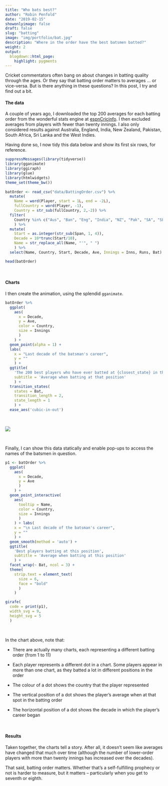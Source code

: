 ```yaml
---
title: "Who bats best?"
author: "Robin Penfold"
date: "2019-02-15"
showonlyimage: false
draft: false
slug: "batting"
image: "img/portfolio/bat.jpg"
description: "Where in the order have the best batsmen batted?"
weight: 2
output:
  blogdown::html_page:
    highlight: pygments
---
```


Cricket commentators often bang on about changes in batting quality through the ages. Or they say that batting order matters to averages ... or vice-versa. But is there anything in these questions? In this post, I try and find out a bit.

#### The data

A couple of years ago, I downloaded the top 200 averages for each batting order from the wonderful stats engine at [espnCricinfo](http://stats.espncricinfo.com/ci/engine/stats/index.html). I then excluded averages from players with fewer than twenty innings. I also only considered results against Australia, England, India, New Zealand, Pakistan, South Africa, Sri Lanka and the West Indies. 

Having done so, I now tidy this data below and show its first six rows, for reference.

```r
suppressMessages(library(tidyverse))
library(gganimate)
library(ggiraph)
library(glue)
library(htmlwidgets)
theme_set(theme_bw())
  
batOrder <- read_csv("data/BattingOrder.csv") %>% 
  mutate(
    Name = word(Player, start = 1L, end = -2L),
    fullCountry = word(Player, -1),
    Country = str_sub(fullCountry, 2,-2)) %>% 
  filter(
    Country %in% c("Aus", "Ban", "Eng", "India", "NZ", "Pak", "SA", "SL", "WI")
    ) %>% 
  mutate(
    Start = as.integer(str_sub(Span, 1, 4)),
    Decade = 10*trunc(Start/10),
    Name = str_replace_all(Name, "'", " ") 
    ) %>% 
  select(Name, Country, Start, Decade, Ave, Innings = Inns, Runs, Bat)

head(batOrder)
```

</br>

#### Charts

I then create the animation, using the splendid `gganimate`.

```r
batOrder %>% 
  ggplot(
    aes(
      x = Decade,
      y = Ave,
      color = Country, 
      size = Innings
      )
    ) +
  geom_point(alpha = 1) +
  labs(
    x = "Last decade of the batsman's career",
    y = ""
    ) +
  ggtitle(
    'The 200 best players who have ever batted at {closest_state} in the order',
    subtitle = 'Average when batting at that position'
    ) + 
  transition_states(
    states = Bat,
    transition_length = 2,
    state_length = 1
    ) + 
  ease_aes('cubic-in-out') 
```

</br> 

![](/portfolio/output.gif)

</br>

Finally, I can show this data statically and enable pop-ups to access the names of the batsmen in question.

```r
p1 <- batOrder %>% 
  ggplot(
    aes(
      x = Decade, 
      y = Ave
      )
    ) +
  geom_point_interactive(
    aes(
      tooltip = Name,
      color = Country,
      size = Innings
      )
    ) + labs(
    x = "\n Last decade of the batsman's career",
    y = ""
    ) + 
  geom_smooth(method = 'auto') +
  ggtitle(
    'Best players batting at this position',
    subtitle = 'Average when batting at this position'
    ) + 
  facet_wrap(~ Bat, ncol = 3) +
  theme(
    strip.text = element_text(
      size = 6, 
      face = "bold"
      )
    )

girafe(
  code = print(p1), 
  width_svg = 9, 
  height_svg = 5
  )
```

</br>

In the chart above, note that: 

  * There are actually many charts, each representing a different batting order (from 1 to 11)
  
  * Each player represents a different dot in a chart. Some players appear in more than one chart, as they batted a lot in different positions in the order
  
  * The colour of a dot shows the country that the player represented
  
  * The vertical position of a dot shows the player's average when at that spot in the batting order
  
  * The horizontal position of a dot shows the decade in which the player's career began

</br>

#### Results

Taken together, the charts tell a story. After all, it doesn't seem like averages have changed that much over time (although the number of lower-order players with more than twenty innings has increased over the decades).

That said, batting order matters. Whether that's a self-fulfilling prophecy or not is harder to measure, but it matters -- particularly when you get to seventh or eighth.
